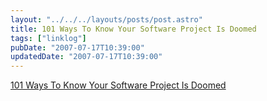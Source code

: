 ```yaml
---
layout: "../../../layouts/posts/post.astro"
title: 101 Ways To Know Your Software Project Is Doomed
tags: ["linklog"]
pubDate: "2007-07-17T10:39:00"
updatedDate: "2007-07-17T10:39:00"
---
```


[101 Ways To Know Your Software Project Is Doomed](http://codesqueeze.com/101-ways-to-know-your-software-project-is-doomed/)
